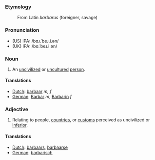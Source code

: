 ===Etymology===
:From Latin ''barbarus'' (foreigner, savage)

===Pronunciation===
*(US) IPA: /bɑɹ.ˈbeɹ.i.ən/
*(UK) IPA: /bɑ.ˈbeɹ.i.ən/

===Noun===
#An [[uncivilized]] or [[uncultured]] [[person]].

====Translations====
*[[Dutch]]: [[barbaar]] ''m, f''
*[[German]]: [[Barbar]] ''m'', [[Barbarin]] ''f''

===Adjective===
#Relating to people, [[country|countries]], or [[custom]]s perceived as uncivilized or [[inferior]].

====Translations====
*[[Dutch]]: [[barbaars]], [[barbaarse]]
*[[German]]: [[barbarisch]]